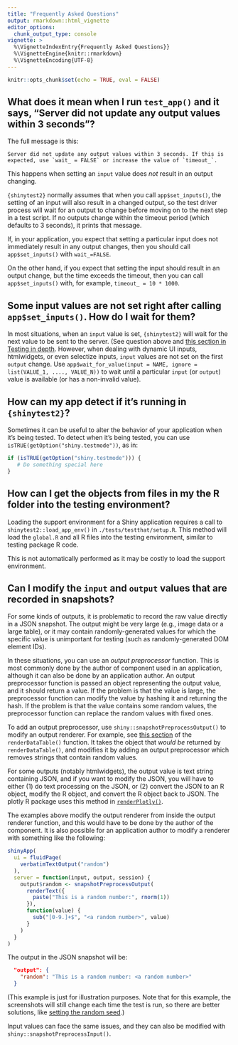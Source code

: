 ```yaml
---
title: "Frequently Asked Questions"
output: rmarkdown::html_vignette
editor_options:
  chunk_output_type: console
vignette: >
  %\VignetteIndexEntry{Frequently Asked Questions}}
  %\VignetteEngine{knitr::rmarkdown}
  %\VignetteEncoding{UTF-8}
---
```


```r
knitr::opts_chunk$set(echo = TRUE, eval = FALSE)
```


## What does it mean when I run `test_app()` and it says, "Server did not update any output values within 3 seconds"?

The full message is this:

```
Server did not update any output values within 3 seconds. If this is expected, use `wait_ = FALSE` or increase the value of `timeout_`.
```

This happens when setting an `input` value does *not* result in an output changing.

`{shinytest2}` normally assumes that when you call `app$set_inputs()`, the setting of an input will also result in a changed output, so the test driver process will wait for an output to change before moving on to the next step in a test script. If no outputs change within the timeout period (which defaults to 3 seconds), it prints that message.

If, in your application, you expect that setting a particular input does not immediately result in any output changes, then you should call `app$set_inputs()` with `wait_=FALSE`.

On the other hand, if you expect that setting the input should result in an output change, but the time exceeds the timeout, then you can call `app$set_inputs()` with, for example, `timeout_ = 10 * 1000`.


## Some input values are not set right after calling `app$set_inputs()`. How do I wait for them?

In most situations, when an `input` value is set, `{shinytest2}` will wait for the next value to be sent to the server. (See question above and [this section in Testing in depth](in-depth.html#wait-for-value).  However, when dealing with dynamic UI inputs, htmlwidgets, or even selectize inputs, `input` values are not set on the first `output` change.  Use `app$wait_for_value(input = NAME, ignore = list(VALUE_1, ...., VALUE_N))` to wait until a particular `input` (or `output`) value is available (or has a non-invalid value).


## How can my app detect if it's running in `{shinytest2}`?

Sometimes it can be useful to alter the behavior of your application when it's being tested. To detect when it's being tested, you can use `isTRUE(getOption("shiny.testmode"))`, as in:

```r
if (isTRUE(getOption("shiny.testmode"))) {
   # Do something special here
}
```

## How can I get the objects from files in my the R folder into the testing environment?

Loading the support environment for a Shiny application requires a call to `shinytest2::load_app_env()` in `./tests/testthat/setup.R`. This method will load the `global.R` and all R files into the testing environment, similar to testing package R code.

This is not automatically performed as it may be costly to load the support environment.


## Can I modify the `input` and `output` values that are recorded in snapshots?

For some kinds of outputs, it is problematic to record the raw value directly in a JSON snapshot. The output might be very large (e.g., image data or a large table), or it may contain randomly-generated values for which the specific value is unimportant for testing (such as randomly-generated DOM element IDs).

In these situations, you can use an *output preprocessor* function. This is most commonly done by the author of component used in an application, although it can also be done by an application author. An output preprocessor function is passed an object representing the output value, and it should return a value. If the problem is that the value is large, the preprocessor function can modify the value by hashing it and returning the hash. If the problem is that the value contains some random values, the preprocessor function can replace the random values with fixed ones.

To add an output preprocessor, use `shiny::snapshotPreprocessOutput()` to modify an output renderer. For example, see [this section](https://github.com/rstudio/shiny/blob/81cc7c5/R/shinywrappers.R#L656-L663) of the `renderDataTable()` function. It takes the object that *would be* returned by `renderDataTable()`, and modifies it by adding an output preprocessor which removes strings that contain random values.

For some outputs (notably htmlwidgets), the output value is text string containing JSON, and if you want to modify the JSON, you will have to either (1) do text processing on the JSON, or (2) convert the JSON to an R object, modify the R object, and convert the R object back to JSON. The plotly R package uses this method in [`renderPlotly()`](https://github.com/ropensci/plotly/blob/2eef4ab/R/shiny.R#L46-L53).

The examples above modify the output renderer from inside the output renderer function, and this would have to be done by the author of the component. It is also possible for an application author to modify a renderer with something like the following:

```r
shinyApp(
  ui = fluidPage(
    verbatimTextOutput("random")
  ),
  server = function(input, output, session) {
    output$random <- snapshotPreprocessOutput(
      renderText({
        paste("This is a random number:", rnorm(1))
      }),
      function(value) {
        sub("[0-9.]+$", "<a random number>", value)
      }
    )
  }
)
```

The output in the JSON snapshot will be:

```json
  "output": {
    "random": "This is a random number: <a random number>"
  }
```

(This example is just for illustration purposes. Note that for this example, the screenshots will still change each time the test is run, so there are better solutions, like [setting the random seed](in-depth.html#controlling-randomness).)

Input values can face the same issues, and they can also be modified with `shiny::snapshotPreprocessInput()`.

